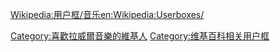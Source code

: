 {{Userbox
  |id=[[File:Maurice Ravel 1912.jpg|60px]]
  |id-c=blue
  |info=<span lang="zh-tw">這個用戶喜歡聽'''[[拉威爾]]'''的作品。</span>
  |info-c=white
  |info-s=9
  |border-c=black
}}
<includeonly>[[Category:喜歡拉威爾音樂的維基人]]</includeonly>
<noinclude>{{Clear}}[[Wikipedia:用户框/音乐]][[Category:维基百科相关用户框]][[en:Wikipedia:Userboxes/]]</noinclude>